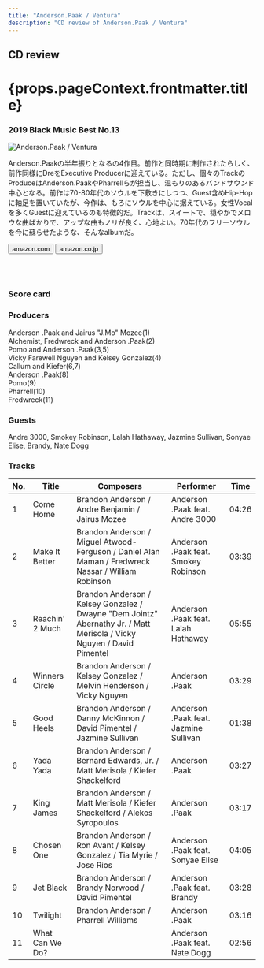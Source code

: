 ```yaml
---
title: "Anderson.Paak / Ventura"
description: "CD review of Anderson.Paak / Ventura"
---
```





<h2>CD review</h2>
<h1 className="h1--no--margin">{props.pageContext.frontmatter.title}</h1>
<h3><Link to="/best50/2019/">2019 Black Music Best No.13</Link></h3>

<Row  className="image-card-group">
	<Column colMd={"4"} colLg={"4"} noGutterMdLeft="">
       <ImageCard>

![Anderson.Paak / Ventura](../../images/cd/andersonpaak4L.png) 

</ImageCard>
	</Column>
	<Column colMd={"8"} colLg={"8"} noGutterMdLeft="">
	<p>
	Anderson.Paakの半年振りとなるの4作目。前作と同時期に制作されたらしく、前作同様にDreをExecutive Producerに迎えている。ただし、個々のTrackのProduceはAnderson.PaakやPharrellらが担当し、温もりのあるバンドサウンド中心となる。前作は70-80年代のソウルを下敷きにしつつ、Guest含めHip-Hopに軸足を置いていたが、今作は、もろにソウルを中心に据えている。女性Vocalを多くGuestに迎えているのも特徴的だ。Trackは、スイートで、穏やかでメロウな曲ばかりで、アップな曲もノリが良く、心地よい。70年代のフリーソウルを今に蘇らせたような、そんなalbumだ。
	</p>
    <div>
	  <Button href="https://amzn.to/2z2oqoc" kind="primary" size="small" renderIcon={ArrowUpRight24}>
      amazon.com
      </Button>
      <Button href="https://amzn.to/2U6KdSR" kind="secondary" size="small" renderIcon={ArrowUpRight24}>
      amazon.co.jp
      </Button>
	</div>
	<a style="display:inline-block;overflow:hidden;background:url(https://linkmaker.itunes.apple.com/ja-jp/lockup.svg?releaseDate=2019-04-11&kind=album&bubble=apple_music&style=mono-black) no-repeat;width:180px;height:45px;" href="https://geo.music.apple.com/jp/album/ventura/1456218234?mt=1&app=music&ls=1&at=11lcug"></a>
	<a style="display:inline-block;overflow:hidden;background:url(https://linkmaker.itunes.apple.com/ja-jp/badge-lrg.svg?releaseDate=2019-04-11T00:00:00Z&kind=album&bubble=itunes_music) no-repeat;width:140px;height:45px;" href="https://geo.music.apple.com/jp/album/ventura/1456218234?app=itunes&at=11lcug"></a>
	</Column>
</Row>
<Row >
	<Column colMd={"4"} colLg={"4"} noGutterMdLeft="">
<div>
    <h3>Score card</h3>
	<SliderJS1 value="4" />
    <SliderJS2 value="1" />
	<SliderJS3 value="1" />
    <SliderJS4 value="9" />
</div>
</Column>
<Column colMd={"8"} colLg={"8"} noGutterMdLeft="">
<div>
<h3>Producers</h3>
<p>
Anderson .Paak and Jairus "J.Mo" Mozee(1)
<br/>Alchemist, Fredwreck and Anderson .Paak(2)
<br/>Pomo and Anderson .Paak(3,5)
<br/>Vicky Farewell Nguyen and Kelsey Gonzalez(4)
<br/>Callum and Kiefer(6,7)
<br/>Anderson .Paak(8)
<br/>Pomo(9)
<br/>Pharrell(10)
<br/>Fredwreck(11)
</p>
<h3>Guests</h3>
<p>
Andre 3000, Smokey Robinson, Lalah Hathaway, Jazmine Sullivan, Sonyae Elise, Brandy, Nate Dogg
</p>
</div>
</Column>
</Row>

<h3>Tracks</h3>

| No. |	 Title          |	 Composers                                                                                                           |	 Performer                           |	Time |
| --- |	--------------- | ---------------------------------------------------------------------------------------------------------------------- | ------------------------------------- |------ |
| 1	  |	Come Home      	| Brandon Anderson / Andre Benjamin / Jairus Mozee                                                                       | Anderson .Paak feat. Andre 3000       | 04:26 |
| 2	  |	Make It Better 	| Brandon Anderson / Miguel Atwood-Ferguson / Daniel Alan Maman / Fredwreck Nassar / William Robinson                    | Anderson .Paak feat. Smokey Robinson  | 03:39 |
| 3	  |	Reachin' 2 Much	| Brandon Anderson / Kelsey Gonzalez / Dwayne "Dem Jointz" Abernathy Jr. / Matt Merisola / Vicky Nguyen / David Pimentel | Anderson .Paak feat. Lalah Hathaway   | 05:55 |
| 4	  |	Winners Circle 	| Brandon Anderson / Kelsey Gonzalez / Melvin Henderson / Vicky Nguyen                                                   | Anderson .Paak                        | 03:29 |
| 5	  |	Good Heels     	| Brandon Anderson / Danny McKinnon / David Pimentel / Jazmine Sullivan                                                  | Anderson .Paak feat. Jazmine Sullivan | 01:38 |
| 6	  |	Yada Yada      	| Brandon Anderson / Bernard Edwards, Jr. / Matt Merisola / Kiefer Shackelford                                           | Anderson .Paak                        | 03:27 |
| 7	  |	King James     	| Brandon Anderson / Matt Merisola / Kiefer Shackelford / Alekos Syropoulos                                              | Anderson .Paak                        | 03:17 |
| 8	  |	Chosen One     	| Brandon Anderson / Ron Avant / Kelsey Gonzalez / Tia Myrie / Jose Rios                                                 | Anderson .Paak feat. Sonyae Elise     | 04:05 |
| 9	  |	Jet Black      	| Brandon Anderson / Brandy Norwood / David Pimentel                                                                     | Anderson .Paak feat. Brandy           | 03:28 |
| 10  |	Twilight       	| Brandon Anderson / Pharrell Williams                                                                                   | Anderson .Paak                        | 03:16 |
| 11  |	What Can We Do?	|	                                                                                                                     | Anderson .Paak feat. Nate Dogg        | 02:56 |
